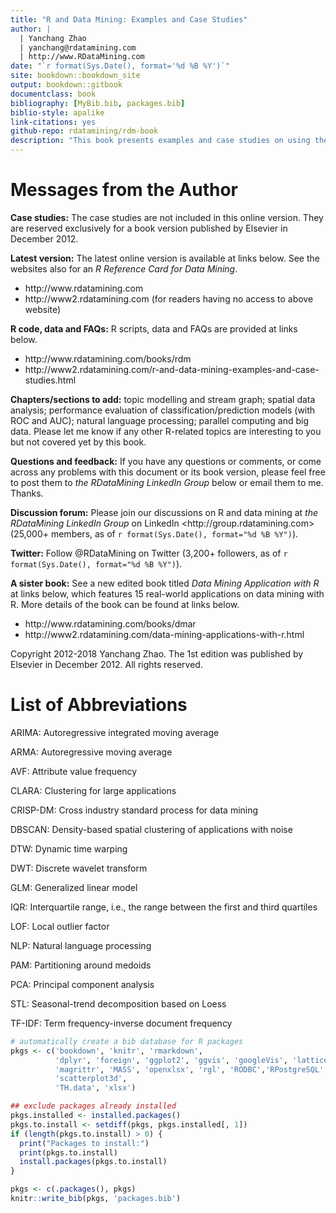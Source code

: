 ```yaml
--- 
title: "R and Data Mining: Examples and Case Studies"
author: |
  | Yanchang Zhao
  | yanchang@rdatamining.com
  | http://www.RDataMining.com
date: "`r format(Sys.Date(), format='%d %B %Y')`"
site: bookdown::bookdown_site
output: bookdown::gitbook
documentclass: book
bibliography: [MyBib.bib, packages.bib]
biblio-style: apalike
link-citations: yes
github-repo: rdatamining/rdm-book
description: "This book presents examples and case studies on using the R programming language for data science and analytics. It is the 2nd edition, with its 1st one published in December 2012."
---
```




# Messages from the Author {-}


**Case studies:** The case studies are not included in this online version. They are reserved exclusively for a book version published by Elsevier in December 2012.

**Latest version:** The latest online version is available at links below. See the websites also for an *R Reference Card for Data Mining*.

- http://www.rdatamining.com
- http://www2.rdatamining.com (for readers having no access to above website)


**R code, data and FAQs:** R scripts, data and FAQs are provided at links below.

- http://www.rdatamining.com/books/rdm
- http://www2.rdatamining.com/r-and-data-mining-examples-and-case-studies.html


**Chapters/sections to add:** topic modelling and stream graph; spatial data analysis; performance evaluation of classification/prediction models (with ROC and AUC); natural language processing; parallel computing and big data. Please let me know if any other R-related topics are interesting to you but not covered yet by this book.

**Questions and feedback:** If you have any questions or comments, or come across any problems with this document or its book version, please feel free to post them to *the RDataMining LinkedIn Group* below or email them to me. Thanks.

**Discussion forum:** Please join our discussions on R and data mining at *the RDataMining LinkedIn Group*  on LinkedIn \<http://group.rdatamining.com> (25,000+ members, as of `r format(Sys.Date(), format="%d %B %Y")`).

**Twitter:** Follow \@RDataMining on Twitter (3,200+ followers, as of `r format(Sys.Date(), format="%d %B %Y")`).

**A sister book:** See a new edited book titled *Data Mining Application with R* at links below, which features 15 real-world applications on data mining with R. More details of the book can be found at links below.

- http://www.rdatamining.com/books/dmar
- http://www2.rdatamining.com/data-mining-applications-with-r.html

Copyright 2012-2018 Yanchang Zhao. The 1st edition was published by Elsevier in December 2012. All rights reserved. 


# List of Abbreviations {-}

ARIMA: Autoregressive integrated moving average

ARMA: Autoregressive moving average

AVF: Attribute value frequency

CLARA: Clustering for large applications

CRISP-DM: Cross industry standard process for data mining

DBSCAN: Density-based spatial clustering of applications with noise

DTW: Dynamic time warping

DWT: Discrete wavelet transform

GLM: Generalized linear model

IQR: Interquartile range, i.e., the range between the first and third quartiles

LOF: Local outlier factor

NLP: Natural language processing

PAM: Partitioning around medoids

PCA: Principal component analysis

STL: Seasonal-trend decomposition based on Loess

TF-IDF: Term frequency-inverse document frequency



```r
# automatically create a bib database for R packages
pkgs <- c('bookdown', 'knitr', 'rmarkdown',
          'dplyr', 'foreign', 'ggplot2', 'ggvis', 'googleVis', 'lattice',
          'magrittr', 'MASS', 'openxlsx', 'rgl', 'RODBC','RPostgreSQL', 
          'scatterplot3d', 
          'TH.data', 'xlsx')

## exclude packages already installed
pkgs.installed <- installed.packages()
pkgs.to.install <- setdiff(pkgs, pkgs.installed[, 1])
if (length(pkgs.to.install) > 0) {
  print("Packages to install:")
  print(pkgs.to.install)
  install.packages(pkgs.to.install)
}

pkgs <- c(.packages(), pkgs)
knitr::write_bib(pkgs, 'packages.bib')
```

